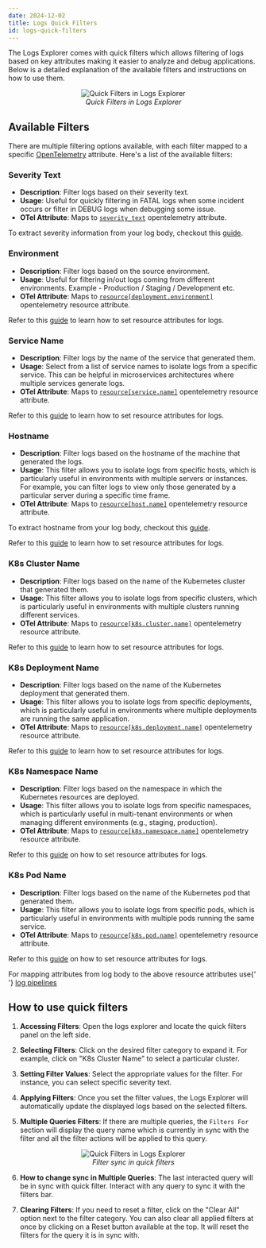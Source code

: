 ```yaml
---
date: 2024-12-02
title: Logs Quick Filters
id: logs-quick-filters
---
```


The Logs Explorer comes with quick filters which allows filtering of logs based on key attributes making it easier to analyze and debug applications.
Below is a detailed explanation of the available filters and instructions on how to use them.

<figure data-zoomable align="center">
  <img
    src="/img/docs/logs-management/ui/logs-quick-filters.webp"
    alt="Quick Filters in Logs Explorer"
  />
  <figcaption>
    <i> Quick Filters in Logs Explorer </i>
  </figcaption>
</figure>

## Available Filters

There are multiple filtering options available, with each filter mapped to a specific [OpenTelemetry](https://opentelemetry.io/docs/specs/otel/common/#attribute) attribute. Here's a list of the available filters:

### Severity Text

- **Description**: Filter logs based on their severity text.
- **Usage**: Useful for quickly filtering in FATAL logs when some incident occurs or filter in DEBUG logs when debugging some issue.
- **OTel Attribute**: Maps to [`severity_text`](https://opentelemetry.io/docs/specs/otel/logs/data-model/#field-severitytext) opentelemetry attribute.

To extract severity information from your log body, checkout this [guide](https://signoz.io/docs/logs-pipelines/guides/severity-parsing/).

### Environment

- **Description**: Filter logs based on the source environment.
- **Usage**: Useful for filtering in/out logs coming from different environments. Example - Production / Staging / Development etc.
- **OTel Attribute**: Maps to [`resource[deployment.environment]`](https://opentelemetry.io/docs/specs/semconv/attributes-registry/deployment/#deployment-attributes) opentelemetry resource attribute.

Refer to this [guide](https://signoz.io/docs/logs-management/guides/set-resource-attributes-for-logs/) to learn how to set resource attributes for logs.

### Service Name

- **Description**: Filter logs by the name of the service that generated them.
- **Usage**: Select from a list of service names to isolate logs from a specific service. This can be helpful in microservices architectures where multiple services generate logs.
- **OTel Attribute**: Maps to [`resource[service.name]`](https://opentelemetry.io/docs/specs/semconv/attributes-registry/service/#service-attributes) opentelemetry resource attribute.

Refer to this [guide](https://signoz.io/docs/logs-management/guides/set-resource-attributes-for-logs/) to learn how to set resource attributes for logs.

### Hostname

- **Description**: Filter logs based on the hostname of the machine that generated the logs.
- **Usage**: This filter allows you to isolate logs from specific hosts, which is particularly useful in environments with multiple servers or instances. For example, you can filter logs to view only those generated by a particular server during a specific time frame.
- **OTel Attribute**: Maps to [`resource[host.name]`](https://opentelemetry.io/docs/specs/semconv/attributes-registry/host/#host-attributes) opentelemetry resource attribute.

To extract hostname from your log body, checkout this [guide](https://signoz.io/docs/logs-pipelines/guides/resource/).

Refer to this [guide](https://signoz.io/docs/logs-management/guides/set-resource-attributes-for-logs/) to learn how to set resource attributes for logs.

### K8s Cluster Name

- **Description**: Filter logs based on the name of the Kubernetes cluster that generated them.
- **Usage**: This filter allows you to isolate logs from specific clusters, which is particularly useful in environments with multiple clusters running different services.
- **OTel Attribute**: Maps to [`resource[k8s.cluster.name]`](https://opentelemetry.io/docs/specs/semconv/attributes-registry/k8s/#kubernetes-attributes) opentelemetry resource attribute.

Refer to this [guide](https://signoz.io/docs/logs-management/guides/set-resource-attributes-for-logs/) to learn how to set resource attributes for logs.

### K8s Deployment Name

- **Description**: Filter logs based on the name of the Kubernetes deployment that generated them.
- **Usage**: This filter allows you to isolate logs from specific deployments, which is particularly useful in environments where multiple deployments are running the same application.
- **OTel Attribute**: Maps to [`resource[k8s.deployment.name]`](https://opentelemetry.io/docs/specs/semconv/attributes-registry/k8s/#kubernetes-attributes) opentelemetry resource attribute.

Refer to this [guide](https://signoz.io/docs/logs-management/guides/set-resource-attributes-for-logs/) to learn how to set resource attributes for logs.

### K8s Namespace Name

- **Description**: Filter logs based on the namespace in which the Kubernetes resources are deployed.
- **Usage**: This filter allows you to isolate logs from specific namespaces, which is particularly useful in multi-tenant environments or when managing different environments (e.g., staging, production).
- **OTel Attribute**: Maps to [`resource[k8s.namespace.name]`](https://opentelemetry.io/docs/specs/semconv/attributes-registry/k8s/#kubernetes-attributes) opentelemetry resource attribute.

Refer to this [guide](https://signoz.io/docs/logs-management/guides/set-resource-attributes-for-logs/) on how to set resource attributes for logs.

### K8s Pod Name

- **Description**: Filter logs based on the name of the Kubernetes pod that generated them.
- **Usage**: This filter allows you to isolate logs from specific pods, which is particularly useful in environments with multiple pods running the same service.
- **OTel Attribute**: Maps to [`resource[k8s.pod.name]`](https://opentelemetry.io/docs/specs/semconv/attributes-registry/k8s/#kubernetes-attributes) opentelemetry resource attribute.

Refer to this [guide](https://signoz.io/docs/logs-management/guides/set-resource-attributes-for-logs/) on how to set resource attributes for logs.

<Admonition>
  For mapping attributes from log body to the above resource attributes use{' '}
  <a href="https://signoz.io/docs/logs-pipelines/introduction/">log pipelines</a>
</Admonition>

## How to use quick filters

1. **Accessing Filters**: Open the logs explorer and locate the quick filters panel on the left side.

2. **Selecting Filters**: Click on the desired filter category to expand it. For example, click on "K8s Cluster Name" to select a particular cluster.

3. **Setting Filter Values**: Select the appropriate values for the filter. For instance, you can select specific severity text.

4. **Applying Filters**: Once you set the filter values, the Logs Explorer will automatically update the displayed logs based on the selected filters.

5. **Multiple Queries Filters**: If there are multiple queries, the `Filters For` section will display the query name which is currently in sync with the filter and all the filter actions will be applied to this query.

<figure data-zoomable align="center">
  <img src="/img/docs/logs-management/ui/filter-sync.webp" alt="Quick Filters in Logs Explorer" />
  <figcaption>
    <i> Filter sync in quick filters </i>
  </figcaption>
</figure>

6. **How to change sync in Multiple Queries**: The last interacted query will be in sync with quick filter. Interact with any query to sync it with the filters bar.

7. **Clearing Filters**: If you need to reset a filter, click on the "Clear All" option next to the filter category. You can also clear all applied filters at once by clicking on a Reset button available at the top. It will reset the filters for the query it is in sync with.

